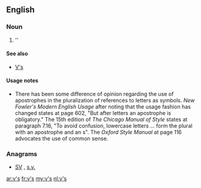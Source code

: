 ==English==

===Noun===
{{head|en|plural}}

# ''{{plural of|v|lang=en|nocat=1}}

====See also====
* [[V's]]

====Usage notes====
* There has been some difference of opinion regarding the use of apostrophes in the pluralization of references to letters as symbols.  ''New Fowler's Modern English Usage'' after noting that the usage fashion has changed states at page 602, "But after letters an apostrophe is obligatory."    The 15th edition of ''The Chicago Manual of Style'' states at paragraph 7.16, "To avoid confusion, lowercase letters ... form the plural with an apostrophe and an s".  The ''Oxford Style Manual'' at page 116 advocates the use of common sense.

===Anagrams===
* [[SV#English|SV]] , [[s.v.#English|s.v.]]

[[ar:v's]]
[[fr:v's]]
[[my:v's]]
[[nl:v's]]